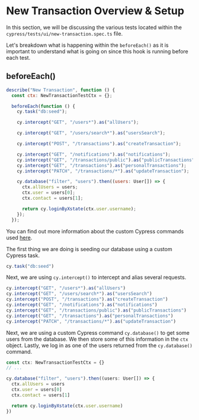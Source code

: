 # New Transaction Overview & Setup

In this section, we will be discussing the various tests located within the `cypress/tests/ui/new-transaction.spec.ts` file.

Let's breakdown what is happening within the `beforeEach()` as it is important to understand what is going on since this hook is running before each test.

## beforeEach()

```js
describe("New Transaction", function () {
  const ctx: NewTransactionTestCtx = {};

  beforeEach(function () {
    cy.task("db:seed");

    cy.intercept("GET", "/users*").as("allUsers");

    cy.intercept("GET", "/users/search*").as("usersSearch");

    cy.intercept("POST", "/transactions").as("createTransaction");

    cy.intercept("GET", "/notifications").as("notifications");
    cy.intercept("GET", "/transactions/public").as("publicTransactions");
    cy.intercept("GET", "/transactions").as("personalTransactions");
    cy.intercept("PATCH", "/transactions/*").as("updateTransaction");

    cy.database("filter", "users").then((users: User[]) => {
      ctx.allUsers = users;
      ctx.user = users[0];
      ctx.contact = users[1];

      return cy.loginByXstate(ctx.user.username);
    });
  });
```

You can find out more information about the custom Cypress commands used [here](/real-world-examples/custom-cypress-commands).

The first thing we are doing is seeding our database using a custom Cypress task.

```js
cy.task("db:seed")
```

Next, we are using `cy.intercept()` to intercept and alias several requests.

```js
cy.intercept("GET", "/users*").as("allUsers")
cy.intercept("GET", "/users/search*").as("usersSearch")
cy.intercept("POST", "/transactions").as("createTransaction")
cy.intercept("GET", "/notifications").as("notifications")
cy.intercept("GET", "/transactions/public").as("publicTransactions")
cy.intercept("GET", "/transactions").as("personalTransactions")
cy.intercept("PATCH", "/transactions/*").as("updateTransaction")
```

Next, we are using a custom Cypress command `cy.database()` to get some users from the database. We then store some of this information in the `ctx` object. Lastly, we log in as one of the users returned from the `cy.database()` command.

```js
const ctx: NewTransactionTestCtx = {}
// ...

cy.database("filter", "users").then((users: User[]) => {
  ctx.allUsers = users
  ctx.user = users[0]
  ctx.contact = users[1]

  return cy.loginByXstate(ctx.user.username)
})
```
